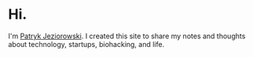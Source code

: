 # **Hi.**

I'm [Patryk Jeziorowski](/about). I created this site to share my notes and thoughts about technology, startups, biohacking, and life.
